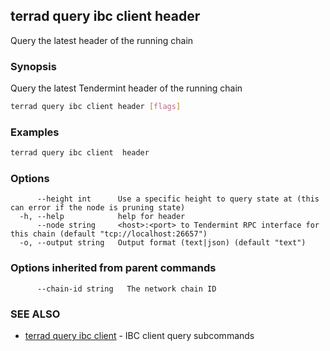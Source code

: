 ## terrad query ibc client header

Query the latest header of the running chain

### Synopsis

Query the latest Tendermint header of the running chain

```sh Terrad
terrad query ibc client header [flags]
```

### Examples

```sh Terrad
terrad query ibc client  header
```

### Options

```
      --height int      Use a specific height to query state at (this can error if the node is pruning state)
  -h, --help            help for header
      --node string     <host>:<port> to Tendermint RPC interface for this chain (default "tcp://localhost:26657")
  -o, --output string   Output format (text|json) (default "text")
```

### Options inherited from parent commands

```
      --chain-id string   The network chain ID
```

### SEE ALSO

* [terrad query ibc client](terrad_query_ibc_client.md)	 - IBC client query subcommands


